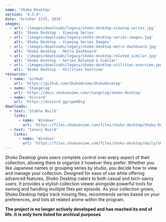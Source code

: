```yaml
---
name: 'Shoko Desktop'
version: '4.3.0'
date: 'October 11th, 2024'
images:
  - url: '/images/downloads/legacy/shoko-desktop-viewing-series.jpg'
    alt: 'Shoko Desktop - Viewing Series'
  - url: '/images/downloads/legacy/shoko-desktop-series-images.jpg'
    alt: 'Shoko Desktop - Viewing Series Images'
  - url: '/images/downloads/legacy/shoko-desktop-metro-dashboard.jpg'
    alt: 'Shoko Desktop - Metro Dashboard'
  - url: '/images/downloads/legacy/shoko-desktop-related_similar.jpg'
    alt: 'Shoko Desktop - Series Related & Similar'
  - url: '/images/downloads/legacy/shoko-desktop-utilities-overview.jpg'
    alt: 'Shoko Desktop - Utilities Overview'
resources:
  - name: 'GitHub'
    url: 'https://github.com/ShokoAnime/ShokoDesktop'
  - name: 'Changelog'
    url: 'https://docs.shokoanime.com/changelog/shoko-desktop'
  - name: 'Discord'
    url: 'https://discord.gg/vpeHDsg'
downloads:
  - text: 'Stable Build'
    links:
      - name: 'Windows'
        url: 'https://files.shokoanime.com/files/shoko-desktop/Shoko-Desktop-Setup-4.3.0.exe'
  - text: 'Canary Build'
    links:
      - name: 'Windows'
        url: 'https://files.shokoanime.com/files/shoko-desktop/daily/ShokoDesktop.zip'
---
```


Shoko Desktop gives users complete control over every aspect of their collection, allowing them to organize it however
they prefer. Whether you like Japanese names or grouping series by studio, you decide how to view and manage your
collection. Designed for ease of use while offering advanced features, Shoko Desktop caters to both casual and
tech-savvy users. It provides a stylish collection viewer alongside powerful tools for naming and handling multiple
files per episode. As your collection grows, Shoko Desktop helps track missing files, recommends series based on your
preferences, and lists all related anime within the program.

**The project is no longer actively developed and has reached its end of life. It is only here listed for archival
purposes**
